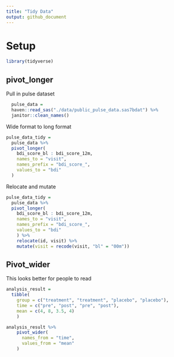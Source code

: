 ```yaml
---
title: "Tidy Data"
output: github_document
---
```


# Setup

```r
library(tidyverse)
```

## pivot_longer

Pull in pulse dataset

```r
  pulse_data = 
  haven::read_sas("./data/public_pulse_data.sas7bdat") %>% 
  janitor::clean_names()
```

Wide format to long format
```r
pulse_data_tidy = 
  pulse_data %>% 
  pivot_longer(
    bdi_score_bl : bdi_score_12m,
    names_to = "visit",
    names_prefix = "bdi_score_",
    values_to = "bdi"
  )
```

Relocate and mutate
```r
pulse_data_tidy = 
  pulse_data %>% 
  pivot_longer(
    bdi_score_bl : bdi_score_12m,
    names_to = "visit",
    names_prefix = "bdi_score_",
    values_to = "bdi"
    ) %>% 
    relocate(id, visit) %>% 
    mutate(visit = recode(visit, "bl" = "00m"))
```

## Pivot_wider

This looks better for people to read

```r
analysis_result = 
  tibble(
    group = c("treatment", "treatment", "placebo", "placebo"),
    time = c("pre", "post", "pre", "post"),
    mean = c(4, 8, 3.5, 4)
    )

analysis_result %>% 
    pivot_wider(
      names_from = "time",
      values_from = "mean"
    )
```

